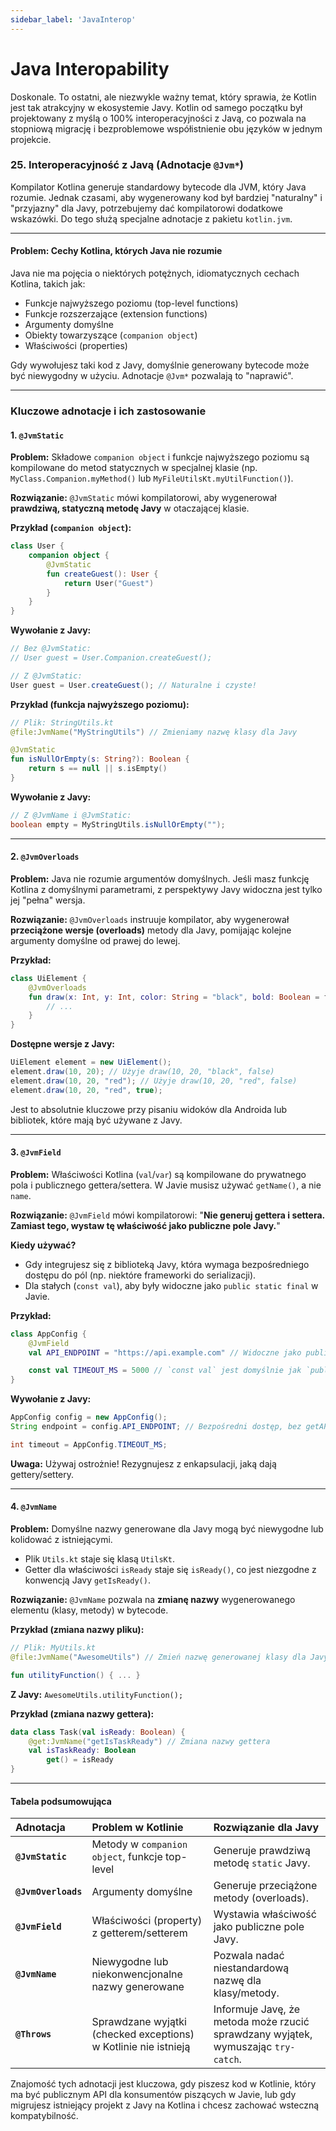 ```yaml
---
sidebar_label: 'JavaInterop'
---
```


# Java Interopability


Doskonale. To ostatni, ale niezwykle ważny temat, który sprawia, że Kotlin jest tak atrakcyjny w ekosystemie Javy. Kotlin od samego początku był projektowany z myślą o 100% interoperacyjności z Javą, co pozwala na stopniową migrację i bezproblemowe współistnienie obu języków w jednym projekcie.

### 25. Interoperacyjność z Javą (Adnotacje `@Jvm*`)

Kompilator Kotlina generuje standardowy bytecode dla JVM, który Java rozumie. Jednak czasami, aby wygenerowany kod był bardziej "naturalny" i "przyjazny" dla Javy, potrzebujemy dać kompilatorowi dodatkowe wskazówki. Do tego służą specjalne adnotacje z pakietu `kotlin.jvm`.

---

#### Problem: Cechy Kotlina, których Java nie rozumie

Java nie ma pojęcia o niektórych potężnych, idiomatycznych cechach Kotlina, takich jak:
*   Funkcje najwyższego poziomu (top-level functions)
*   Funkcje rozszerzające (extension functions)
*   Argumenty domyślne
*   Obiekty towarzyszące (`companion object`)
*   Właściwości (properties)

Gdy wywołujesz taki kod z Javy, domyślnie generowany bytecode może być niewygodny w użyciu. Adnotacje `@Jvm*` pozwalają to "naprawić".

---

### Kluczowe adnotacje i ich zastosowanie

#### 1. `@JvmStatic`

**Problem:** Składowe `companion object` i funkcje najwyższego poziomu są kompilowane do metod statycznych w specjalnej klasie (np. `MyClass.Companion.myMethod()` lub `MyFileUtilsKt.myUtilFunction()`).

**Rozwiązanie:** `@JvmStatic` mówi kompilatorowi, aby wygenerował **prawdziwą, statyczną metodę Javy** w otaczającej klasie.

**Przykład (`companion object`):**
```kotlin
class User {
    companion object {
        @JvmStatic
        fun createGuest(): User {
            return User("Guest")
        }
    }
}
```
**Wywołanie z Javy:**
```java
// Bez @JvmStatic:
// User guest = User.Companion.createGuest();

// Z @JvmStatic:
User guest = User.createGuest(); // Naturalne i czyste!
```

**Przykład (funkcja najwyższego poziomu):**
```kotlin
// Plik: StringUtils.kt
@file:JvmName("MyStringUtils") // Zmieniamy nazwę klasy dla Javy

@JvmStatic
fun isNullOrEmpty(s: String?): Boolean {
    return s == null || s.isEmpty()
}
```
**Wywołanie z Javy:**
```java
// Z @JvmName i @JvmStatic:
boolean empty = MyStringUtils.isNullOrEmpty("");
```

---

#### 2. `@JvmOverloads`

**Problem:** Java nie rozumie argumentów domyślnych. Jeśli masz funkcję Kotlina z domyślnymi parametrami, z perspektywy Javy widoczna jest tylko jej "pełna" wersja.

**Rozwiązanie:** `@JvmOverloads` instruuje kompilator, aby wygenerował **przeciążone wersje (overloads)** metody dla Javy, pomijając kolejne argumenty domyślne od prawej do lewej.

**Przykład:**
```kotlin
class UiElement {
    @JvmOverloads
    fun draw(x: Int, y: Int, color: String = "black", bold: Boolean = false) {
        // ...
    }
}
```
**Dostępne wersje z Javy:**
```java
UiElement element = new UiElement();
element.draw(10, 20); // Użyje draw(10, 20, "black", false)
element.draw(10, 20, "red"); // Użyje draw(10, 20, "red", false)
element.draw(10, 20, "red", true);
```
Jest to absolutnie kluczowe przy pisaniu widoków dla Androida lub bibliotek, które mają być używane z Javy.

---

#### 3. `@JvmField`

**Problem:** Właściwości Kotlina (`val`/`var`) są kompilowane do prywatnego pola i publicznego gettera/settera. W Javie musisz używać `getName()`, a nie `name`.

**Rozwiązanie:** `@JvmField` mówi kompilatorowi: "**Nie generuj gettera i settera. Zamiast tego, wystaw tę właściwość jako publiczne pole Javy.**"

**Kiedy używać?**
*   Gdy integrujesz się z biblioteką Javy, która wymaga bezpośredniego dostępu do pól (np. niektóre frameworki do serializacji).
*   Dla stałych (`const val`), aby były widoczne jako `public static final` w Javie.

**Przykład:**
```kotlin
class AppConfig {
    @JvmField
    val API_ENDPOINT = "https://api.example.com" // Widoczne jako publiczne pole

    const val TIMEOUT_MS = 5000 // `const val` jest domyślnie jak `public static final`
}
```
**Wywołanie z Javy:**
```java
AppConfig config = new AppConfig();
String endpoint = config.API_ENDPOINT; // Bezpośredni dostęp, bez getAPI_ENDPOINT()

int timeout = AppConfig.TIMEOUT_MS;
```
**Uwaga:** Używaj ostrożnie! Rezygnujesz z enkapsulacji, jaką dają gettery/settery.

---

#### 4. `@JvmName`

**Problem:** Domyślne nazwy generowane dla Javy mogą być niewygodne lub kolidować z istniejącymi.
*   Plik `Utils.kt` staje się klasą `UtilsKt`.
*   Getter dla właściwości `isReady` staje się `isReady()`, co jest niezgodne z konwencją Javy `getIsReady()`.

**Rozwiązanie:** `@JvmName` pozwala na **zmianę nazwy** wygenerowanego elementu (klasy, metody) w bytecode.

**Przykład (zmiana nazwy pliku):**
```kotlin
// Plik: MyUtils.kt
@file:JvmName("AwesomeUtils") // Zmień nazwę generowanej klasy dla Javy

fun utilityFunction() { ... }
```
**Z Javy:** `AwesomeUtils.utilityFunction();`

**Przykład (zmiana nazwy gettera):**
```kotlin
data class Task(val isReady: Boolean) {
    @get:JvmName("getIsTaskReady") // Zmiana nazwy gettera
    val isTaskReady: Boolean
        get() = isReady
}
```

---

#### Tabela podsumowująca

| Adnotacja | Problem w Kotlinie | Rozwiązanie dla Javy |
| :--- | :--- | :--- |
| **`@JvmStatic`** | Metody w `companion object`, funkcje top-level | Generuje prawdziwą metodę `static` Javy. |
| **`@JvmOverloads`** | Argumenty domyślne | Generuje przeciążone metody (overloads). |
| **`@JvmField`** | Właściwości (property) z getterem/setterem | Wystawia właściwość jako publiczne pole Javy. |
| **`@JvmName`** | Niewygodne lub niekonwencjonalne nazwy generowane | Pozwala nadać niestandardową nazwę dla klasy/metody. |
| **`@Throws`** | Sprawdzane wyjątki (checked exceptions) w Kotlinie nie istnieją | Informuje Javę, że metoda może rzucić sprawdzany wyjątek, wymuszając `try-catch`. |

Znajomość tych adnotacji jest kluczowa, gdy piszesz kod w Kotlinie, który ma być publicznym API dla konsumentów piszących w Javie, lub gdy migrujesz istniejący projekt z Javy na Kotlina i chcesz zachować wsteczną kompatybilność.